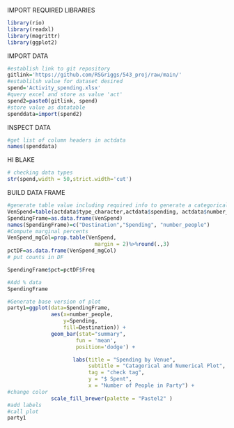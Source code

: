 IMPORT REQUIRED LIBRARIES
```r
library(rio)
library(readxl)
library(magrittr)
library(ggplot2)
```

IMPORT DATA
```r
#establish link to git repository
gitlink='https://github.com/RSGriggs/543_proj/raw/main/'
#establilsh value for dataset desired
spend='Activity_spending.xlsx'
#query excel and store as value 'act'
spend2=paste0(gitlink, spend)
#store value as datatable
spenddata=import(spend2)
```
INSPECT DATA
```r
#get list of column headers in actdata
names(spenddata)
```

HI BLAKE
```r
# checking data types
str(spend,width = 50,strict.width='cut')
```
BUILD DATA FRAME
```R
#generate table value including required info to generate a categorical bivariable plot destination by party size
VenSpend=table(actdata$type_character,actdata$spending, actdata$number_people)
SpendingFrame=as.data.frame(VenSpend)
names(SpendingFrame)=c("Destination","Spending", "number_people")
#Compute marginal percents
VenSpend_mgCol=prop.table(VenSpend,
                            margin = 2)%>%round(.,3)
pctDF=as.data.frame(VenSpend_mgCol)
# put counts in DF

SpendingFrame$pct=pctDF$Freq

#Add % data
SpendingFrame
```

```R
#Generate base version of plot
party1=ggplot(data=SpendingFrame,
              aes(x=number_people,
                  y=Spending,
                  fill=Destination)) +
              geom_bar(stat="summary",
                      fun = 'mean',
                      position='dodge') +

                     labs(title = "Spending by Venue",
                          subtitle = "Catagorical and Numerical Plot",
                          tag = "check tag",
                          y = "$ Spent",
                          x = "Number of People in Party") +
#change color
              scale_fill_brewer(palette = "Pastel2" )
#add labels
#call plot
party1
```
